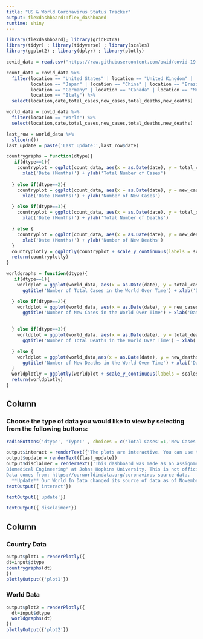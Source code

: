 ```yaml
---
title: "US & World Coronavirus Status Tracker"
output: flexdashboard::flex_dashboard
runtime: shiny
---
```


```r
library(flexdashboard); library(gridExtra)
library(tidyr) ; library(tidyverse) ; library(scales)
library(ggplot2) ; library(dplyr) ; library(plotly)
```

```r

covid_data = read.csv("https://raw.githubusercontent.com/owid/covid-19-data/master/public/data/owid-covid-data.csv")

count_data = covid_data %>%
  filter(location == "United States" | location == "United Kingdom" |  location == "India" |
         location == "Japan" | location == "China" | location == "Brazil" |
         location == "Germany" | location == "Canada" | location == "Mexico" |
         location == "Italy") %>%
  select(location,date,total_cases,new_cases,total_deaths,new_deaths)

world_data = covid_data %>%
  filter(location == "World") %>%
  select(location,date,total_cases,new_cases,total_deaths,new_deaths)

last_row = world_data %>% 
  slice(n())
last_update = paste('Last Update:',last_row$date) 

countrygraphs = function(dtype){
   if(dtype==1){
    countryplot = ggplot(count_data, aes(x = as.Date(date), y = total_cases, col = location)) + geom_line() + ggtitle('Number of Total Cases Over Time per Country') +
      xlab('Date (Months)') + ylab('Total Number of Cases')
    
  } else if(dtype==2){
    countryplot = ggplot(count_data, aes(x = as.Date(date), y = new_cases, col = location)) + geom_line() + ggtitle('Number of New Cases Over Time per Country') +
      xlab('Date (Months)') + ylab('Number of New Cases')

  } else if(dtype==3){
    countryplot = ggplot(count_data, aes(x = as.Date(date), y = total_deaths, col = location)) + geom_line() + ggtitle('Number of Total Deaths Over Time per Country') +
      xlab('Date (Months)') + ylab('Total Number of Deaths')

  } else {
    countryplot = ggplot(count_data, aes(x = as.Date(date), y = new_deaths, col = location)) + geom_line() + ggtitle('Number of New Deaths Over Time per Country') +
      xlab('Date (Months)') + ylab('Number of New Deaths')
  }
  countryplotly = ggplotly(countryplot + scale_y_continuous(labels = scales::comma))
  return(countryplotly)
}

worldgraphs = function(dtype){
   if(dtype==1){
    worldplot = ggplot(world_data, aes(x = as.Date(date), y = total_cases)) + geom_line(color = "#00AFBB",size = 1) + 
      ggtitle('Number of Total Cases in the World Over Time') + xlab('Date (Months)') + ylab('Total Number of Cases')

  } else if(dtype==2){
    worldplot = ggplot(world_data, aes(x = as.Date(date), y = new_cases)) + geom_line(color = "#00AFBB",size = 1) + 
      ggtitle('Number of New Cases in the World Over Time') + xlab('Date (Months)') + ylab('Number of New Cases')

    
  } else if(dtype==3){
    worldplot = ggplot(world_data, aes(x = as.Date(date), y = total_deaths)) + geom_line(color = "#00AFBB",size = 1) + 
      ggtitle('Number of Total Deaths in the World Over Time') + xlab('Date (Months)') + ylab('Total Number of Deaths')

  } else {
    worldplot = ggplot(world_data,aes(x = as.Date(date), y = new_deaths)) + geom_line(color = "#00AFBB",size = 1) + 
      ggtitle('Number of New Deaths in the World Over Time') + xlab('Date (Months)') + ylab('Number of New Deaths')
  }
  worldplotly = ggplotly(worldplot + scale_y_continuous(labels = scales::comma))
  return(worldplotly)
}

```

Column {.sidebar data-width=400}
-----------------------------------------------------------------------

### Choose the type of data you would like to view by selecting from the following buttons: 

```r
radioButtons('dtype', 'Type:' , choices = c('Total Cases'=1,'New Cases'=2, 'Total Deaths'=3, 'New Deaths'=4), inline = FALSE)
```

```r
output$interact = renderText({'The plots are interactive. You can use the tools at the top right of the figure to manipulate the graphs! :)'})
output$update = renderText({last_update})
output$disclaimer = renderText({'This dashboard was made as an assignment for the course "Advanced Data Science for 
Biomedical Engineering" at Johns Hopkins University. This is not official health information and should not be used as so. 
Data comes from: https://ourworldindata.org/coronavirus-source-data.
  **Update** Our World In Data changed its source of data as of November 2020 making this dashboard outdated. For official, continuously updated COVID-19 data and dashboard visit https://systems.jhu.edu/.'})
textOutput({'interact'})

textOutput({'update'})

textOutput({'disclaimer'})
```

Column {data-width=600}
-----------------------------------------------------------------------

### Country Data

```r
output$plot1 = renderPlotly({
dt=input$dtype
countrygraphs(dt)
})
plotlyOutput({'plot1'})
```

### World Data

```r
output$plot2 = renderPlotly({
  dt=input$dtype
  worldgraphs(dt)
})
plotlyOutput({'plot2'})
```

